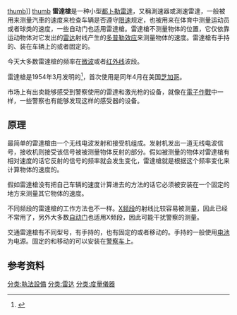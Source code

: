 [[文件:radar_gun.jpg|thumb]]]]
[[文件:Radarvelocidade20022007.jpg|thumb]]
'''雷達槍'''是一种小型[[都卜勒雷達|都卜勒雷達]]，又稱測速器或測速雷達，一般被用来测量汽車的速度来检查车辆是否遵守[[限速|限速]]规定，也被用来在体育中测量运动员或者球类的速度，一些自动门也适用雷達槍。雷達槍不测量物体的位置，它仅依靠运动物体对它发出的[[雷达|雷达]]射线产生的[[多普勒效应|多普勒效应]]来测量物体的速度。雷達槍有手持的、装在车辆上的或者固定的。

今天大多数雷達槍的频率在[[微波|微波]]或者[[红外线|红外线]]波段。

雷達槍是1954年3月发明的<ref>{{cite web |url=http://www.decaturradar.com/decatur/story.php |title=存档副本 |accessdate=2010-12-25 |deadurl=yes |archiveurl=https://web.archive.org/web/20030217144939/http://www2.decaturradar.com/decatur/story.php |archivedate=2003-02-17 }}</ref>，首次使用是同年4月在美国[[芝加哥|芝加哥]]。

市场上有出卖能够感受到警察使用的雷達和激光枪的设备，就像在[[電子作戰|電子作戰]]中一样，一些警察也有能够发现这样的感受器的设备。

==原理==
最简单的雷達槍由一个无线电波发射和接受机组成。发射机发出一道无线电波信号，接收机则接受该信号被被测量物体反射的部分。假如被测量的物体对雷達槍有相对速度的话它反射的信号的频率就会发生变化，雷達槍就是根据这个频率变化来计算物体的速度的。

假如雷達槍没有把自己车辆的速度计算进去的方法的话它必须被安装在一个固定的地方来测量其它物体的速度。

不同频段的雷達槍的工作方法也不一样。[[X频段|X频段]]的射线比较容易被测量，因此已经不常用了，另外大多数[[自动门|自动门]]也适用X频段，因此可能干扰警察的测量。

交通雷達槍有不同型号，有手持的，也有固定的或者移动的。手持的一般使用[[电池|电池]]为电源。固定的和移动的可以安装在[[警車|警察车]]上。

==参考资料==
{{reflist}}

{{Sensors}}

[[分类:執法設備|分类:執法設備]]
[[分类:雷达|分类:雷达]]
[[分类:度量儀器|分类:度量儀器]]